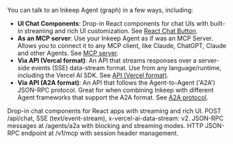 You can talk to an Inkeep Agent (graph) in a few ways, including:

- **UI Chat Components**: Drop-in React components for chat UIs with built-in streaming and rich UI customization. See [React Chat Button](/talk-to-your-agents/react/chat-button).
- **As an MCP server**: Use your Inkeep Agent as if was an MCP Server. Allows you to connect it to any MCP client, like Claude, ChatGPT, Claude and other Agents. See [MCP server](/talk-to-your-agents/mcp-server).
- **Via API (Vercal format)**: An API that streams responses over a server-side events (SSE) data-stream format. Use from any language/runtime, including the Vercel AI SDK. See [API (Vercel format)](/talk-to-your-agents/api).
- **Via API (A2A format)**: An API that follows the Agent-to-Agent ('A2A') JSON-RPC protocol. Great for when combining Inkeep with different Agent frameworks that support the A2A format. See [A2A protocol](/talk-to-your-agents/a2a).

<Cards>
  <Card title="React UI" icon="LuMessageSquare" href="/talk-to-your-agents/react/chat-button">
    Drop-in chat components for React apps with streaming and rich UI.
  </Card>
  <Card title="API (Vercel format)" icon="LuNetwork" href="/talk-to-your-agents/api">
    POST /api/chat, SSE (text/event-stream), x-vercel-ai-data-stream: v2.
  </Card>
  <Card title="A2A protocol" icon="LuNetwork" href="/talk-to-your-agents/a2a">
    JSON-RPC messages at /agents/a2a with blocking and streaming modes.
  </Card>
  <Card title="MCP server" icon="LuServer" href="/talk-to-your-agents/mcp-server">
    HTTP JSON-RPC endpoint at /v1/mcp with session header management.
  </Card>
</Cards>


